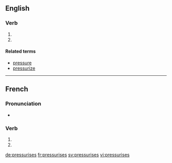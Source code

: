 {{also|pressurisés}}
==English==

===Verb===
{{head|en}}

# {{en-third-person singular of|pressurise}}
# {{alternative spelling of|pressurizes}}

====Related terms====
* [[pressure]]
* [[pressurize]]

----

==French==

===Pronunciation===
* {{homophones|lang=fr|pressurise|pressurisent}}

===Verb===
{{fr-verb-form}}

# {{conjugation of|pressuriser||2|s|pres|ind|lang=fr}}
# {{conjugation of|pressuriser||2|s|pres|sub|lang=fr}}

[[de:pressurises]]
[[fr:pressurises]]
[[sv:pressurises]]
[[vi:pressurises]]